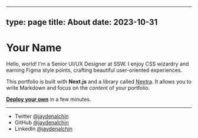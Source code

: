 
---
type: page
title: About
date: 2023-10-31
---

# Your Name

Hello, world! I'm a Senior UI/UX Designer at SSW. I enjoy CSS wizardry and earning Figma style points, crafting beautiful user-oriented experiences.

This portfolio is built with **Next.js** and a library called [Nextra](https://nextra.vercel.app/). It allows you to write Markdown and focus on the _content_ of your portfolio.

[**Deploy your own**](https://vercel.com/new/clone?demo-title=Portfolio+Starter+Kit&demo-description=Easily+create+a+portfolio+with+Next.js+and+Markdown.&demo-url=https%3A%2F%2Fdemo.vercel.blog%2F&demo-image=%2F%2Fimages.ctfassets.net%2Fe5382hct74si%2F2aC4eHLrOKmT4fnLfoNGK2%2F14b1e6bbe598ec023ffe85001d31e634%2FCleanShot_2022-04-11_at_23.12.01.png&project-name=Portfolio+Starter+Kit&repository-name=portfolio-starter-kit&repository-url=https%3A%2F%2Fgithub.com%2Fvercel%2Fnextjs-portfolio-starter&from=templates&skippable-integrations=1&teamCreateStatus=hidden) in a few minutes.

---

<Test />

- Twitter [@jaydenalchin](https://twitter.com/jaydenalchin)
- GitHub [@jaydenalchin](https://github.com/jaydenalchin)
- LinkedIn [@jaydenalchin](https://linkedin.com/in/jaydenalchin/)
